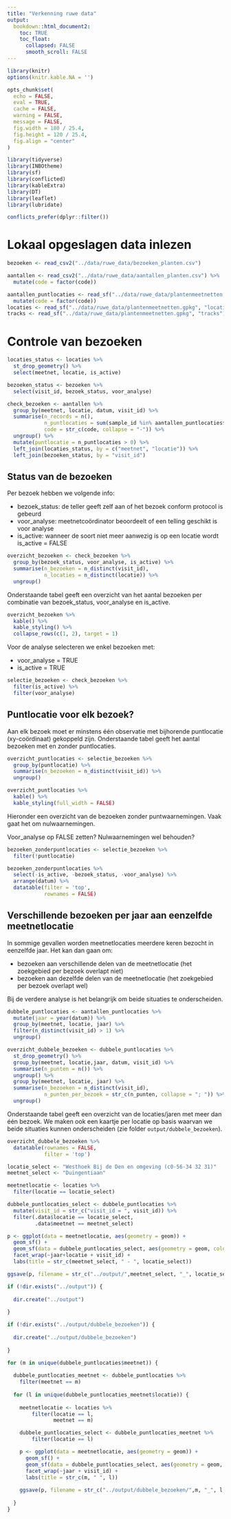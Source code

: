 ```yaml
---
title: "Verkenning ruwe data"
output:
  bookdown::html_document2:
    toc: TRUE
    toc_float:
      collapsed: FALSE
      smooth_scroll: FALSE
---
```


```r
library(knitr)
options(knitr.kable.NA = '')

opts_chunk$set(
  echo = FALSE, 
  eval = TRUE,
  cache = FALSE,
  warning = FALSE,
  message = FALSE,
  fig.width = 180 / 25.4,
  fig.height = 120 / 25.4,
  fig.align = "center"
)

```

```r

library(tidyverse)
library(INBOtheme)
library(sf)
library(conflicted)
library(kableExtra)
library(DT)
library(leaflet)
library(lubridate)

conflicts_prefer(dplyr::filter())
```

# Lokaal opgeslagen data inlezen

```r

bezoeken <- read_csv2("../data/ruwe_data/bezoeken_planten.csv")

```
```r

aantallen <- read_csv2("../data/ruwe_data/aantallen_planten.csv") %>%
  mutate(code = factor(code))

```
```r

aantallen_puntlocaties <- read_sf("../data/ruwe_data/plantenmeetnetten.gpkg", "aantallen") %>%
  mutate(code = factor(code))
locaties <- read_sf("../data/ruwe_data/plantenmeetnetten.gpkg", "locaties")
tracks <- read_sf("../data/ruwe_data/plantenmeetnetten.gpkg", "tracks")

```

# Controle van bezoeken


```r

locaties_status <- locaties %>%
  st_drop_geometry() %>%
  select(meetnet, locatie, is_active)

bezoeken_status <- bezoeken %>%
  select(visit_id, bezoek_status, voor_analyse)

check_bezoeken <- aantallen %>%
  group_by(meetnet, locatie, datum, visit_id) %>%
  summarise(n_records = n(),
            n_puntlocaties = sum(sample_id %in% aantallen_puntlocaties$sample_id),
            code = str_c(code, collapse = "-")) %>%
  ungroup() %>%
  mutate(puntlocatie = n_puntlocaties > 0) %>%
  left_join(locaties_status, by = c("meetnet", "locatie")) %>%
  left_join(bezoeken_status, by = "visit_id") 


```

## Status van de bezoeken

Per bezoek hebben we volgende info:

+ bezoek_status: de teller geeft zelf aan of het bezoek conform protocol is gebeurd
+ voor_analyse: meetnetcoördinator beoordeelt of een telling geschikt is voor analyse
+ is_active: wanneer de soort niet meer aanwezig is op een locatie wordt is_active = FALSE 


```r

overzicht_bezoeken <- check_bezoeken %>%
  group_by(bezoek_status, voor_analyse, is_active) %>%
  summarise(n_bezoeken = n_distinct(visit_id),
            n_locaties = n_distinct(locatie)) %>%
  ungroup()
```

Onderstaande tabel geeft een overzicht van het aantal bezoeken per combinatie van bezoek_status, voor_analyse en is_active.

```r
overzicht_bezoeken %>%
  kable() %>%
  kable_styling() %>%
  collapse_rows(c(1, 2), target = 1)
```
Voor de analyse selecteren we enkel bezoeken met:

+ voor_analyse = TRUE
+ is_active = TRUE


```r
selectie_bezoeken <- check_bezoeken %>%
  filter(is_active) %>%
  filter(voor_analyse)
```



## Puntlocatie voor elk bezoek?

Aan elk bezoek moet er minstens één observatie met bijhorende puntlocatie (xy-coördinaat) gekoppeld zijn. 
Onderstaande tabel geeft het aantal bezoeken met en zonder puntlocaties.

```r
overzicht_puntlocaties <- selectie_bezoeken %>%
  group_by(puntlocatie) %>%
  summarise(n_bezoeken = n_distinct(visit_id)) %>%
  ungroup()

overzicht_puntlocaties %>%
  kable() %>%
  kable_styling(full_width = FALSE) 
```

Hieronder een overzicht van de bezoeken zonder puntwaarnemingen.
Vaak gaat het om nulwaarnemingen.

Voor_analyse op FALSE zetten?
Nulwaarnemingen wel behouden?


```r
bezoeken_zonderpuntlocaties <- selectie_bezoeken %>%
  filter(!puntlocatie)

bezoeken_zonderpuntlocaties %>%
  select(-is_active, -bezoek_status, -voor_analyse) %>%
  arrange(datum) %>%
  datatable(filter = 'top',
            rownames = FALSE)
```
## Verschillende bezoeken per jaar aan eenzelfde meetnetlocatie

In sommige gevallen worden meetnetlocaties meerdere keren bezocht in eenzelfde jaar.
Het kan dan gaan om:

+ bezoeken aan verschillende delen van de meetnetlocatie (het zoekgebied per bezoek overlapt niet)
+ bezoeken aan dezelfde delen van de meetnetlocatie (het zoekgebied per bezoek overlapt wel)

Bij de verdere analyse is het belangrijk om beide situaties te onderscheiden. 

```r
dubbele_puntlocaties <- aantallen_puntlocaties %>%
  mutate(jaar = year(datum)) %>%
  group_by(meetnet, locatie, jaar) %>%
  filter(n_distinct(visit_id) > 1) %>%
  ungroup()

```
```r
overzicht_dubbele_bezoeken <- dubbele_puntlocaties %>%
  st_drop_geometry() %>%
  group_by(meetnet, locatie,jaar, datum, visit_id) %>%
  summarise(n_punten = n()) %>%
  ungroup() %>%
  group_by(meetnet, locatie, jaar) %>%
  summarise(n_bezoeken = n_distinct(visit_id),
            n_punten_per_bezoek = str_c(n_punten, collapse = "; ")) %>%
  ungroup()
```
Onderstaande tabel geeft een overzicht van de locaties/jaren met meer dan één bezoek.
We maken ook een kaartje per locatie op basis waarvan we beide situaties kunnen onderscheiden (zie folder `output/dubbele_bezoeken`).

```r
overzicht_dubbele_bezoeken %>%
  datatable(rownames = FALSE,
            filter = 'top')
```



```r
locatie_select <- "Westhoek Bij de Den en omgeving (c0-56-34 32 31)"
meetnet_select <- "Duingentiaan"

meetnetlocatie <- locaties %>%
  filter(locatie == locatie_select)

dubbele_puntlocaties_select <- dubbele_puntlocaties %>%
  mutate(visit_id = str_c("visit_id = ", visit_id)) %>%
  filter(.data$locatie == locatie_select,
         .data$meetnet == meetnet_select) 

p <- ggplot(data = meetnetlocatie, aes(geometry = geom)) +
  geom_sf() +
  geom_sf(data = dubbele_puntlocaties_select, aes(geometry = geom, colour = code, ), size = 2, alpha = 0.5) +
  facet_wrap(~jaar+locatie + visit_id) +
  labs(title = str_c(meetnet_select, " - ", locatie_select))

ggsave(p, filename = str_c("../output/",meetnet_select, "_", locatie_select, ".png"))
```

```r

if (!dir.exists("../output")) {
  
  dir.create("../output")
  
}

if (!dir.exists("../output/dubbele_bezoeken")) {
  
  dir.create("../output/dubbele_bezoeken")
  
}

for (m in unique(dubbele_puntlocaties$meetnet)) {
  
  dubbele_puntlocaties_meetnet <- dubbele_puntlocaties %>%
    filter(meetnet == m)
  
  for (l in unique(dubbele_puntlocaties_meetnet$locatie)) {
   
    meetnetlocatie <- locaties %>%
        filter(locatie == l,
               meetnet == m)

    dubbele_puntlocaties_select <- dubbele_puntlocaties_meetnet %>%
        filter(locatie == l)

    p <- ggplot(data = meetnetlocatie, aes(geometry = geom)) +
      geom_sf() +
      geom_sf(data = dubbele_puntlocaties_select, aes(geometry = geom, colour = code), alpha = 0.5, size = 2) +
      facet_wrap(~jaar + visit_id) +
      labs(title = str_c(m, " ", l))
    
    ggsave(p, filename = str_c("../output/dubbele_bezoeken/",m, "_", l, ".png"))
 
  }
}



```


